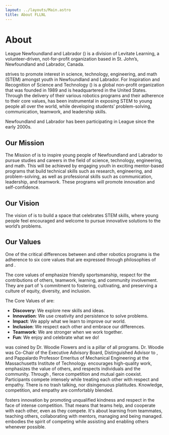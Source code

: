 ```yaml
---
layout: ../layouts/Main.astro
title: About FLLNL
---
```



# About <FLLNL/>

<FIRSTLEGO/> League Newfoundland and Labrador (<FLLNL/>) is a division of Levitate Learning, a volunteer-driven,
not-for-profit organization based in St. John’s, Newfoundland and Labrador, Canada.

<FLLNL/> strives to promote interest in science, technology, engineering, and math (STEM) amongst youth in Newfoundland
and Labrador. For Inspiration and Recognition of Science and Technology (<FIRST/>) is a global non-profit organization
that was founded in 1989 and is headquartered in the United States. Through the delivery of their various robotics
programs and their adherence to their core values, <FIRST/> has been instrumental in exposing STEM to young people all over
the world, while developing students’ problem-solving, communication, teamwork, and leadership skills.

Newfoundland and Labrador has been participating in <FIRSTLEGO/> League since the early 2000s.

## Our Mission

The Mission of <FLLNL/> is to inspire young people of Newfoundland and Labrador to pursue studies and careers in the
field of science, technology, engineering, and math. This will be achieved by engaging youth in exciting mentor-based
programs that build technical skills such as research, engineering, and problem-solving, as well as professional skills
such as communication, leadership, and teamwork. These programs will promote innovation and self-confidence.

## Our Vision

The vision of <FLLNL/> is to build a space that celebrates STEM skills, where young people feel encouraged and welcome
to pursue innovative solutions to the world’s problems.

## Our Values

One of the critical differences between <FIRST/> and other robotics programs is the adherence to six core values that
are expressed through philosophies of <b><RegisteredTrademark content="Gracious Professionalism"/></b> and
<b><RegisteredTrademark content="Coopertition"/></b>.

The core values of <FIRST/> emphasize friendly sportsmanship, respect for the contributions of others, teamwork,
learning, and community involvement. They are part of <FIRST/>’s commitment to fostering, cultivating, and preserving a
culture of equity, diversity, and inclusion.

The Core Values of <FIRST/> are:
* <b>Discovery</b>: We explore new skills and ideas.
* <b>Innovation</b>: We use creativity and persistence to solve problems.
* <b>Impact</b>: We apply what we learn to improve our world.
* <b>Inclusion</b>: We respect each other and embrace our differences.
* <b>Teamwork</b>: We are stronger when we work together.
* <b>Fun</b>: We enjoy and celebrate what we do!

<b><RegisteredTrademark content="Gracious Professionalism"/></b> was coined by Dr. Woodie Flowers and is a pillar of all
<FIRST/> programs. Dr. Woodie was Co-Chair of the <FIRST/> Executive Advisory Board, Distinguished Advisor to <FIRST/>,
and Pappalardo Professor Emeritus of Mechanical Engineering at the Massachusetts Institute of Technology.
<RegisteredTrademark content="Gracious Professionalism"/> encourages high-quality work, emphasizes the value of others,
and respects individuals and the community. Through <RegisteredTrademark content="Gracious Professionalism"/>, fierce
competition and mutual gain coexist. Participants compete intensely while treating each other with respect and empathy.
There is no trash talking, nor disingenuous platitudes. Knowledge, competition, and empathy are comfortably blended.

<b><RegisteredTrademark content="Coopertition"/></b> fosters innovation by promoting unqualified kindness and respect in
the face of intense competition. That means that teams help, and cooperate with each other, even as they compete. It's
about learning from teammates, teaching others, collaborating with mentors, managing and being managed.
<RegisteredTrademark content="Coopertition"/> embodies the spirit of competing while assisting and enabling others
whenever possible.
